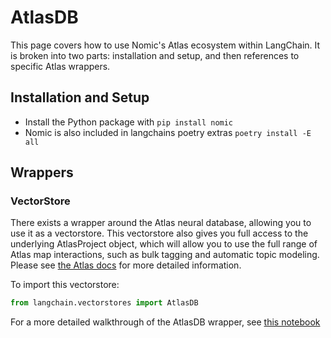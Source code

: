 # AtlasDB

This page covers how to use Nomic's Atlas ecosystem within LangChain.
It is broken into two parts: installation and setup, and then references to specific Atlas wrappers.

## Installation and Setup
- Install the Python package with `pip install nomic`
- Nomic is also included in langchains poetry extras `poetry install -E all`

## Wrappers

### VectorStore

There exists a wrapper around the Atlas neural database, allowing you to use it as a vectorstore.
This vectorstore also gives you full access to the underlying AtlasProject object, which will allow you to use the full range of Atlas map interactions, such as bulk tagging and automatic topic modeling.
Please see [the Atlas docs](https://docs.nomic.ai/atlas_api.html) for more detailed information.





To import this vectorstore:
```python
from langchain.vectorstores import AtlasDB
```

For a more detailed walkthrough of the AtlasDB wrapper, see [this notebook](/docs/integrations/vectorstores/atlas.html)
